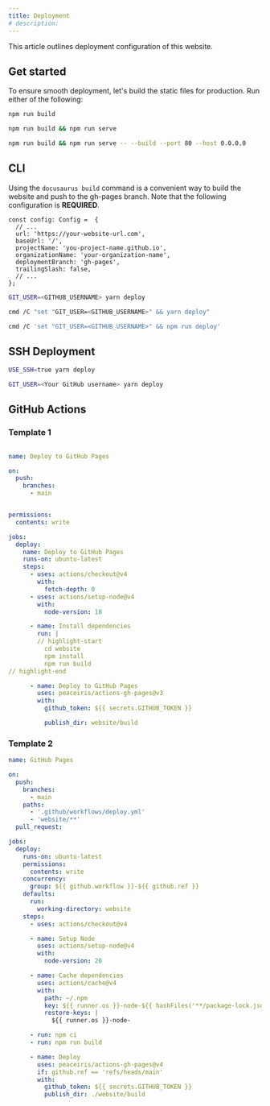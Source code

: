 ```yaml
---
title: Deployment
# description: 
---
```



This article outlines deployment configuration of this website.

## Get started


To ensure smooth deployment, let's build the static files for production. Run either of the following:

```bash npm2yarn
npm run build
```

```bash npm2yarn
npm run build && npm run serve
```

```bash npm2yarn
npm run build && npm run serve -- --build --port 80 --host 0.0.0.0
```


## CLI

Using the ``docusaurus build`` command is a convenient way to build the website and push to the gh-pages branch. Note that the following configuration is **REQUIRED**.


```tsx title="docusaurus.config.ts"
const config: Config =  {
  // ...
  url: 'https://your-website-url.com',
  baseUrl: '/',
  projectName: 'you-project-name.github.io',
  organizationName: 'your-organization-name',
  deploymentBranch: 'gh-pages',
  trailingSlash: false,
  // ...
};
```

<Tabs>
  <TabItem value="bash" label="Bash" default>

```bash
GIT_USER=<GITHUB_USERNAME> yarn deploy
```

  </TabItem>
  <TabItem value="win" label="Windows">

```bash
cmd /C "set "GIT_USER=<GITHUB_USERNAME>" && yarn deploy"
```

  </TabItem>
  <TabItem value="pwsh" label="Powershell">

```bash
cmd /C 'set "GIT_USER=<GITHUB_USERNAME>" && npm run deploy'
```

  </TabItem>
</Tabs>






## SSH Deployment

<Tabs>
  <TabItem value="ssh" label="Using SSH" default>

```sh
USE_SSH=true yarn deploy
```

  </TabItem>
  <TabItem value="no_ssh" label="Not using SSH">

```sh
GIT_USER=<Your GitHub username> yarn deploy
```

  </TabItem>

</Tabs>


## GitHub Actions

### Template 1


```yml title=".github/workflows/deploy.yml"

name: Deploy to GitHub Pages

on:
  push:
    branches:
      - main


permissions:
  contents: write

jobs:
  deploy:
    name: Deploy to GitHub Pages
    runs-on: ubuntu-latest
    steps:
      - uses: actions/checkout@v4
        with:
          fetch-depth: 0
      - uses: actions/setup-node@v4
        with:
          node-version: 18

      - name: Install dependencies
        run: |
        // highlight-start
          cd website
          npm install
          npm run build
// highlight-end

      - name: Deploy to GitHub Pages
        uses: peaceiris/actions-gh-pages@v3
        with:
          github_token: ${{ secrets.GITHUB_TOKEN }}

          publish_dir: website/build
```

### Template 2


```yml
name: GitHub Pages

on:
  push:
    branches:
      - main
    paths:
      - '.github/workflows/deploy.yml'
      - 'website/**'
  pull_request:

jobs:
  deploy:
    runs-on: ubuntu-latest
    permissions:
      contents: write
    concurrency:
      group: ${{ github.workflow }}-${{ github.ref }}
    defaults:
      run:
        working-directory: website
    steps:
      - uses: actions/checkout@v4

      - name: Setup Node
        uses: actions/setup-node@v4
        with:
          node-version: 20

      - name: Cache dependencies
        uses: actions/cache@v4
        with:
          path: ~/.npm
          key: ${{ runner.os }}-node-${{ hashFiles('**/package-lock.json') }}
          restore-keys: |
            ${{ runner.os }}-node-

      - run: npm ci
      - run: npm run build

      - name: Deploy
        uses: peaceiris/actions-gh-pages@v4
        if: github.ref == 'refs/heads/main'
        with:
          github_token: ${{ secrets.GITHUB_TOKEN }}
          publish_dir: ./website/build
      
```